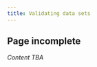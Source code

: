 ```yaml
---
title: Validating data sets
---
```



::: {.callout-warning}
## Page incomplete

*Content TBA*
:::

